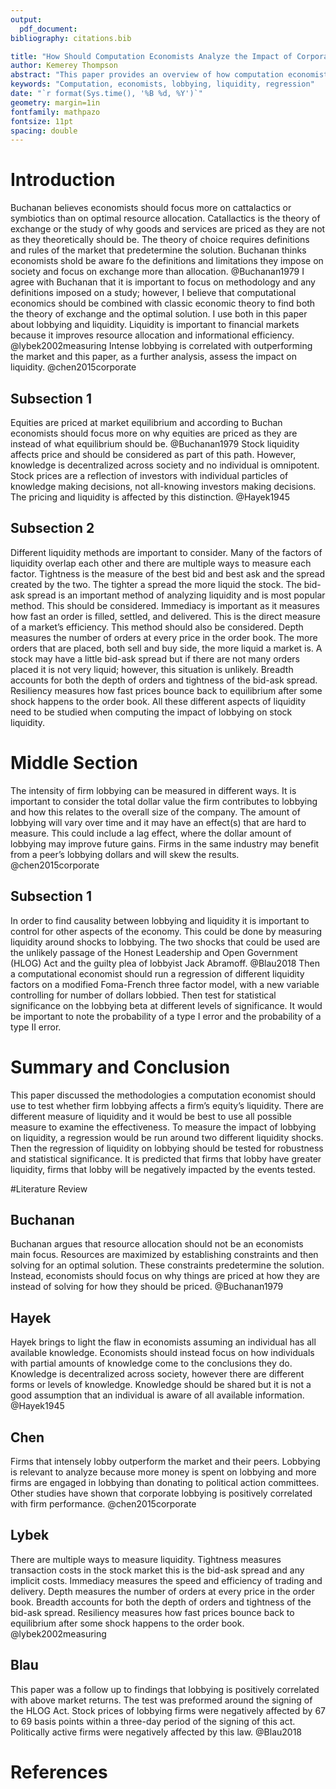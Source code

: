 ```yaml
---
output: 
  pdf_document:
bibliography: citations.bib 

title: "How Should Computation Economists Analyze the Impact of Corporate Lobbying on Liquidity?"
author: Kemerey Thompson
abstract: "This paper provides an overview of how computation economists should analyze the impact of firm lobbying on liquidity. There are different measures of liquidity: tightness, immediacy, depth, breadth, and resiliency. The computation methods of these measures are considered. Then the analysis of the impact of lobbying on firms’ equity liquidity is discussed."
keywords: "Computation, economists, lobbying, liquidity, regression"
date: "`r format(Sys.time(), '%B %d, %Y')`"
geometry: margin=1in
fontfamily: mathpazo
fontsize: 11pt
spacing: double
---
```



  

# Introduction

Buchanan believes economists should focus more on cattalactics or symbiotics than on optimal resource allocation. Catallactics is the theory of exchange or the study of why goods and services are priced as they are not as they theoretically should be. The theory of choice requires definitions and rules of the market that predetermine the solution. Buchanan thinks economists shold be aware fo the definitions and limitations they impose on society and focus on exchange more than allocation. @Buchanan1979 I agree with Buchanan that it is important to focus on methodology and any definitions imposed on a study; however, I believe that computational economics should be combined with classic economic theory to find both the theory of exchange and the optimal solution. I use both in this paper about lobbying and liquidity. Liquidity is important to financial markets because it improves resource allocation and informational efficiency. @lybek2002measuring Intense lobbying is correlated with outperforming the market and this paper, as a further analysis, assess the impact on liquidity. @chen2015corporate 

## Subsection 1

Equities are priced at market equilibrium and according to Buchan economists should focus more on why equities are priced as they are instead of what equilibrium should be. @Buchanan1979 Stock liquidity affects price and should be considered as part of this path. However, knowledge is decentralized across society and no individual is omnipotent. Stock prices are a reflection of investors with individual particles of knowledge making decisions, not all-knowing investors making decisions. The pricing and liquidity is affected by this distinction. @Hayek1945 


## Subsection 2 

Different liquidity methods are important to consider. Many of the factors of liquidity overlap each other and there are multiple ways to measure each factor. Tightness is the measure of the best bid and best ask and the spread created by the two. The tighter a spread the more liquid the stock. The bid-ask spread is an important method of analyzing liquidity and is most popular method. This should be considered. Immediacy is important as it measures how fast an order is filled, settled, and delivered.  This is the direct measure of a market’s efficiency. This method should also be considered. Depth measures the number of orders at every price in the order book. The more orders that are placed, both sell and buy side, the more liquid a market is. A stock may have a little bid-ask spread but if there are not many orders placed it is not very liquid; however, this situation is unlikely. Breadth accounts for both the depth of orders and tightness of the bid-ask spread. Resiliency measures how fast prices bounce back to equilibrium after some shock happens to the order book.  All these different aspects of liquidity need to be studied when computing the impact of lobbying on stock liquidity.
 

# Middle Section

The intensity of firm lobbying can be measured in different ways. It is important to consider the total dollar value the firm contributes to lobbying and how this relates to the overall size of the company. The amount of lobbying will vary over time and it may have an effect(s) that are hard to measure. This could include a lag effect, where the dollar amount of lobbying may improve future gains. Firms in the same industry may benefit from a peer’s lobbying dollars and will skew the results. @chen2015corporate

## Subsection 1

In order to find causality between lobbying and liquidity it is important to control for other aspects of the economy. This could be done by measuring liquidity around shocks to lobbying. The two shocks that could be used are the unlikely passage of the Honest Leadership and Open Government (HLOG) Act and the guilty plea of lobbyist Jack Abramoff. @Blau2018 Then a computational economist should run a regression of different liquidity factors on a modified Foma-French three factor model, with a new variable controlling for number of dollars lobbied. Then test for statistical significance on the lobbying beta at different levels of significance. It would be important to note the probability of a type I error and the probability of a type II error. 


# Summary and Conclusion

This paper discussed the methodologies a computation economist should use to test whether firm lobbying affects a firm’s equity’s liquidity. There are different measure of liquidity and it would be best to use all possible measure to examine the effectiveness. To measure the impact of lobbying on liquidity, a regression would be run around two different liquidity shocks. Then the regression of liquidity on lobbying should be tested for robustness and statistical significance.  It is predicted that firms that lobby have greater liquidity, firms that lobby will be negatively impacted by the events tested. 

#Literature Review

## Buchanan 
Buchanan argues that resource allocation should not be an economists main focus. Resources are maximized by establishing constraints and then solving for an optimal solution. These constraints predetermine the solution. Instead, economists should focus on why things are priced at how they are instead of solving for how they should be priced. 
@Buchanan1979

## Hayek 
Hayek brings to light the flaw in economists assuming an individual has all available knowledge. Economists should instead focus on how individuals with partial amounts of knowledge come to the conclusions they do. Knowledge is decentralized across society, however there are different forms or levels of knowledge. Knowledge should be shared but it is not a good assumption that an individual is aware of all available information. 
@Hayek1945

## Chen
Firms that intensely lobby outperform the market and their peers. Lobbying is relevant to analyze because more money is spent on lobbying and more firms are engaged in lobbying than donating to political action committees. Other studies have shown that corporate lobbying is positively correlated with firm performance. 
@chen2015corporate

## Lybek
There are multiple ways to measure liquidity. Tightness measures transaction costs in the stock market this is the bid-ask spread and any implicit costs. Immediacy measures the speed and efficiency of trading and delivery. Depth measures the number of orders at every price in the order book. Breadth accounts for both the depth of orders and tightness of the bid-ask spread. Resiliency measures how fast prices bounce back to equilibrium after some shock happens to the order book. 
@lybek2002measuring

## Blau
This paper was a follow up to findings that lobbying is positively correlated with above market returns. The test was preformed around the signing of the HLOG Act. Stock prices of lobbying firms were negatively affected by 67 to 69 basis points within a three-day period of the signing of this act. Politically active firms were negatively affected by this law. 
@Blau2018



# References
\setlength{\parindent}{-0.2in}
\setlength{\leftskip}{0.2in}
\setlength{\parskip}{8pt}
\vspace*{-0.2in}
\noindent



